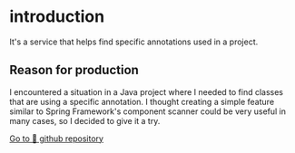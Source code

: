 # introduction

It's a service that helps find specific annotations used in a project.

## Reason for production

I encountered a situation in a Java project where I needed to find classes that are using a specific annotation. I thought creating a simple feature similar to Spring Framework's component scanner could be very useful in many cases, so I decided to give it a try.

[Go to 🚀 github repository](https://github.com/mainmethod0126/annotation-scanner)

